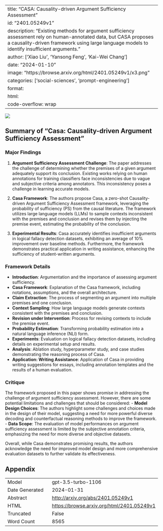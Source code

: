 
---
title: "CASA: Causality-driven Argument Sufficiency Assessment"
id: "2401.05249v1"
description: "Existing methods for argument sufficiency assessment rely on human-annotated data, but CASA proposes a causality-driven framework using large language models to identify insufficient arguments."
author: ['Xiao Liu', 'Yansong Feng', 'Kai-Wei Chang']
date: "2024-01-10"
image: "https://browse.arxiv.org/html/2401.05249v1/x3.png"
categories: ['social-sciences', 'prompt-engineering']
format:
  html:
    code-overflow: wrap
---

![](https://browse.arxiv.org/html/2401.05249v1/x3.png)

## Summary of "Casa: Causality-driven Argument Sufficiency Assessment"

### Major Findings
1. **Argument Sufficiency Assessment Challenge**: The paper addresses the challenge of determining whether the premises of a given argument adequately support its conclusion. Existing works relying on human annotations for training classifiers face inconsistencies due to vague and subjective criteria among annotators. This inconsistency poses a challenge in learning accurate models.
  
2. **Casa Framework**: The authors propose Casa, a zero-shot Causality-driven Argument Sufficiency Assessment framework, leveraging the probability of sufficiency (PS) from the causal literature. The framework utilizes large language models (LLMs) to sample contexts inconsistent with the premises and conclusion and revises them by injecting the premise event, estimating the probability of the conclusion.

3. **Experimental Results**: Casa accurately identifies insufficient arguments in logical fallacy detection datasets, exhibiting an average of 10% improvement over baseline methods. Furthermore, the framework demonstrates practical application in writing assistance, enhancing the sufficiency of student-written arguments.

### Framework Details
- **Introduction**: Argumentation and the importance of assessing argument sufficiency.
- **Casa Framework**: Explanation of the Casa framework, including notations, assumptions, and the overall architecture.
- **Claim Extraction**: The process of segmenting an argument into multiple premises and one conclusion.
- **Context Sampling**: How large language models generate contexts consistent with the premises and conclusion.
- **Revision under Intervention**: Process for revising contexts to include the premise event.
- **Probability Estimation**: Transforming probability estimation into a natural language inference (NLI) form.
- **Experiments**: Evaluation on logical fallacy detection datasets, including details on experimental setup and results.
- **Analysis**: Ablation study, hyperparameter study, and case studies demonstrating the reasoning process of Casa.
- **Application: Writing Assistance**: Application of Casa in providing writing suggestions for essays, including annotation templates and the results of a human evaluation.

### Critique
The framework proposed in this paper shows promise in addressing the challenge of argument sufficiency assessment. However, there are some potential limitations and challenges that should be considered:
- **Model Design Choices**: The authors highlight some challenges and choices made in the design of their model, suggesting a need for more powerful diverse decoding and counterfactual reasoning methods to improve the framework.
- **Data Scope**: The evaluation of model performances on argument sufficiency assessment is limited by the subjective annotation criteria, emphasizing the need for more diverse and objective datasets.

Overall, while Casa demonstrates promising results, the authors acknowledge the need for improved model design and more comprehensive evaluation datasets to further validate its effectiveness.

## Appendix

|          |          |
|----------|----------|
| Model     | gpt-3.5-turbo-1106       |
| Date Generated     | 2024-01-31       |
| Abstract | [http://arxiv.org/abs/2401.05249v1](http://arxiv.org/abs/2401.05249v1)        |
| HTML     | [https://browse.arxiv.org/html/2401.05249v1](https://browse.arxiv.org/html/2401.05249v1)       |
| Truncated       | False       |
| Word Count       | 8565       |
